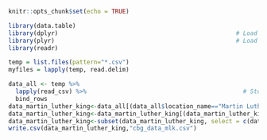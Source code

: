```{r}
knitr::opts_chunk$set(echo = TRUE)

```

```{r}
library(data.table)
library(dplyr)                                                  # Load dplyr package
library(plyr)                                                   # Load plyr package
library(readr)
```





```{r}
temp = list.files(pattern="*.csv")
myfiles = lapply(temp, read.delim)

data_all <- temp %>% 
  lapply(read_csv) %>%                                            # Store all files in list
  bind_rows  
data_martin_luther_king<-data_all[(data_all$location_name=="Martin Luther King Jr Memorial"),]
data_martin_luther_king<-data_martin_luther_king[(data_martin_luther_king$street_address=="1964 Independence Ave SW"),]
data_martin_luther_king<-subset(data_martin_luther_king, select = c(date_range_start,visitor_home_cbgs))
write.csv(data_martin_luther_king,"cbg_data_mlk.csv")
```


